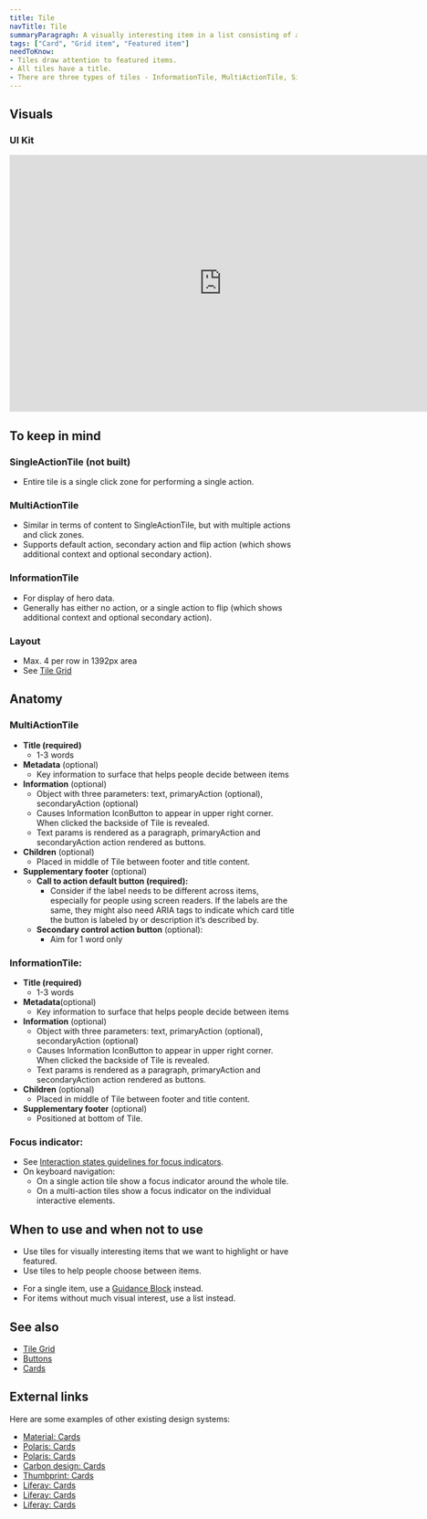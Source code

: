 ```yaml
---
title: Tile
navTitle: Tile
summaryParagraph: A visually interesting item in a list consisting of a card, visual, title metadata, and call to action.
tags: ["Card", "Grid item", "Featured item"]
needToKnow:
- Tiles draw attention to featured items.
- All tiles have a title.
- There are three types of tiles - InformationTile, MultiActionTile, SingleActionTile (not built)
---
```



## Visuals

### UI Kit

<iframe style="border: none;" width="744" height="450" src="https://www.figma.com/embed?embed_host=share&url=https%3A%2F%2Fwww.figma.com%2Ffile%2Fe3TyAOZKfLg9cA01Iy1Mgm%2FKaizen-Site-embed%3Fnode-id%3D1412%253A1546" allowfullscreen></iframe>

## To keep in mind

### SingleActionTile (not built)
*   Entire tile is a single click zone for performing a single action.

### MultiActionTile
*   Similar in terms of content to SingleActionTile, but with multiple actions and click zones.
*   Supports default action, secondary action and flip action (which shows additional context and optional secondary action).

### InformationTile
*   For display of hero data.
*   Generally has either no action, or a single action to flip (which shows additional context and optional secondary action).

### Layout
*   Max. 4 per row in 1392px area
*   See [Tile Grid](/components/tile-grid)

## Anatomy

### MultiActionTile
*   **Title (required)**
    *   1-3 words
*   **Metadata** (optional)
    *   Key information to surface that helps people decide between items
*   **Information** (optional)
    *   Object with three parameters: text, primaryAction (optional), secondaryAction (optional)
    *   Causes Information IconButton to appear in upper right corner. When clicked the backside of Tile is revealed.
    *   Text params is rendered as a paragraph, primaryAction and secondaryAction action rendered as buttons.
*   **Children** (optional)
    *   Placed in middle of Tile between footer and title content.
*   **Supplementary footer** (optional)
    *   **Call to action default button (required):**
        *   Consider if the label needs to be different across items, especially for people using screen readers. If the labels are the same, they might also need ARIA tags to indicate which card title the button is labeled by or description it’s described by.
    *   **Secondary control action button** (optional):
        *   Aim for 1 word only

### InformationTile:
*   **Title (required)**
    *   1-3 words
*   **Metadata**(optional)
    *   Key information to surface that helps people decide between items
*   **Information** (optional)
    *   Object with three parameters: text, primaryAction (optional), secondaryAction (optional)
    *   Causes Information IconButton to appear in upper right corner. When clicked the backside of Tile is revealed.
    *   Text params is rendered as a paragraph, primaryAction and secondaryAction action rendered as buttons.
*   **Children** (optional)
    *   Placed in middle of Tile between footer and title content.
*   **Supplementary footer** (optional)
    *   Positioned at bottom of Tile.

### Focus indicator:
  *   See [Interaction states guidelines for focus indicators](/guidelines/interaction-states#focus-indicator).
  *   On keyboard navigation:
      * On a single action tile show a focus indicator around the whole tile.
      * On a multi-action tiles show a focus indicator on the individual interactive elements.

## When to use and when not to use

<WhenToUseAndWhenNotToUse>
<WhenToUse>

*   Use tiles for visually interesting items that we want to highlight or have featured.
*   Use tiles to help people choose between items.

</WhenToUse>
<WhenNotToUse>

*   For a single item, use a [Guidance Block](/components/guidance-block) instead.
*   For items without much visual interest, use a list instead.

</WhenNotToUse>
</WhenToUseAndWhenNotToUse>

## See also
*   [Tile Grid](/components/tile-grid)
*   [Buttons](/components/button/)
*   [Cards](/components/card/)

## External links

Here are some examples of other existing design systems:

- [Material: Cards](https://material.io/design/components/cards.html)
- [Polaris: Cards](https://polaris.shopify.com/components/structure/card#navigation)
- [Polaris: Cards](https://polaris.shopify.com/components/structure/callout-card#navigation)
- [Carbon design: Cards](https://www.carbondesignsystem.com/components/tile/code)
- [Thumbprint: Cards](https://thumbprint.design/components/service-card/usage/)
- [Liferay: Cards](https://liferay.design/lexicon/core-components/cards/cards/)
- [Liferay: Cards](https://liferay.design/lexicon/core-components/cards/cards-variation/)
- [Liferay: Cards](https://liferay.design/lexicon/core-components/cards/cards-navigation/)
